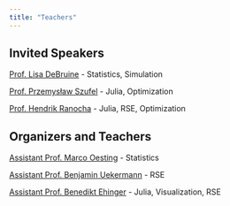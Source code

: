 ```yaml
---
title: "Teachers"
---
```


## Invited Speakers

[Prof. Lisa DeBruine](https://debruine.github.io/) - Statistics, Simulation

[Prof. Przemysław Szufel]() - Julia, Optimization

[Prof. Hendrik Ranocha](https://ranocha.de) - Julia, RSE, Optimization


## Organizers and Teachers

[Assistant Prof. Marco Oesting](https://www.isa.uni-stuttgart.de/computational-statistics/) - Statistics

[Assistant Prof. Benjamin Uekermann](https://github.com/uekerman) - RSE

[Assistant Prof. Benedikt Ehinger](https://www.s-ccs.de/) - Julia, Visualization, RSE
